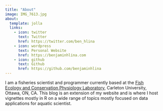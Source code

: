 ```yaml
---
title: "About"
image: IMG_7613.jpg
about:
  template: jolla
  links:
    - icon: twitter
      text: Twitter
      href: https://twitter.com/ben_hlina
    - icon: wordpress
      text: Personal Website
      href: https://benjaminhlina.com
    - icon: github
      text: Github
      href: https://github.com/benjaminhlina
---
```


I am a fisheries scientist and programmer currently based at the [Fish Ecology and Conservation Physiology Laboratory](https://www.fecpl.ca/), Carleton University, Ottawa, ON, CA. This blog is an extension of my website and is where I host vignettes mostly in R on a wide range of topics mostly focused on data applications for aquatic scientist.   
